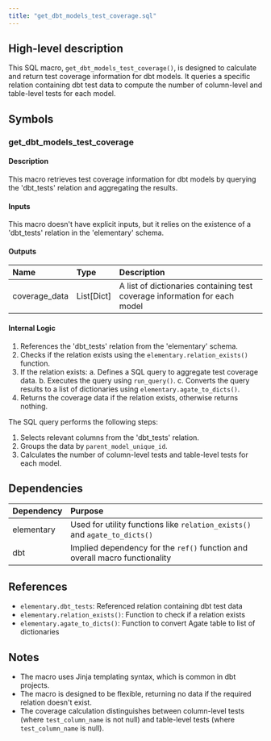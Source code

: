 ```yaml
---
title: "get_dbt_models_test_coverage.sql"
---
```


## High-level description
This SQL macro, `get_dbt_models_test_coverage()`, is designed to calculate and return test coverage information for dbt models. It queries a specific relation containing dbt test data to compute the number of column-level and table-level tests for each model.

## Symbols

### get_dbt_models_test_coverage
#### Description
This macro retrieves test coverage information for dbt models by querying the 'dbt_tests' relation and aggregating the results.

#### Inputs
This macro doesn't have explicit inputs, but it relies on the existence of a 'dbt_tests' relation in the 'elementary' schema.

#### Outputs
| Name | Type | Description |
|:-----|:-----|:------------|
| coverage_data | List[Dict] | A list of dictionaries containing test coverage information for each model |

#### Internal Logic
1. References the 'dbt_tests' relation from the 'elementary' schema.
2. Checks if the relation exists using the `elementary.relation_exists()` function.
3. If the relation exists:
   a. Defines a SQL query to aggregate test coverage data.
   b. Executes the query using `run_query()`.
   c. Converts the query results to a list of dictionaries using `elementary.agate_to_dicts()`.
4. Returns the coverage data if the relation exists, otherwise returns nothing.

The SQL query performs the following steps:
1. Selects relevant columns from the 'dbt_tests' relation.
2. Groups the data by `parent_model_unique_id`.
3. Calculates the number of column-level tests and table-level tests for each model.

## Dependencies
| Dependency | Purpose |
|:-----------|:--------|
| elementary | Used for utility functions like `relation_exists()` and `agate_to_dicts()` |
| dbt | Implied dependency for the `ref()` function and overall macro functionality |

## References
- `elementary.dbt_tests`: Referenced relation containing dbt test data
- `elementary.relation_exists()`: Function to check if a relation exists
- `elementary.agate_to_dicts()`: Function to convert Agate table to list of dictionaries

## Notes
- The macro uses Jinja templating syntax, which is common in dbt projects.
- The macro is designed to be flexible, returning no data if the required relation doesn't exist.
- The coverage calculation distinguishes between column-level tests (where `test_column_name` is not null) and table-level tests (where `test_column_name` is null).